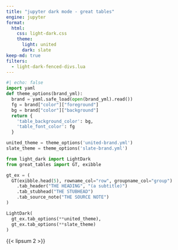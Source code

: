 ```yaml
---
title: "jupyter dark mode - great tables"
engine: jupyter
format:
  html:
    css: light-dark.css
    theme:
      light: united
      dark: slate
keep-md: true
filters:
  - light-dark-fenced-divs.lua
---
```


```python
#| echo: false
import yaml
def theme_options(brand_yml):
  brand = yaml.safe_load(open(brand_yml).read())
  fg = brand["color"]["foreground"]
  bg = brand["color"]["background"]
  return {
    'table_background_color': bg,
    'table_font_color': fg
  }

united_theme = theme_options('united-brand.yml')
slate_theme = theme_options('slate-brand.yml')
```


```python
from light_dark import LightDark
from great_tables import GT, exibble

gt_ex = (
  GT(exibble.head(5), rowname_col="row", groupname_col="group")
    .tab_header("THE HEADING", "(a subtitle)")
    .tab_stubhead("THE STUBHEAD")
    .tab_source_note("THE SOURCE NOTE")
)

LightDark(
  gt_ex.tab_options(**united_theme),
  gt_ex.tab_options(**slate_theme)
)
```

{{< lipsum 2 >}}